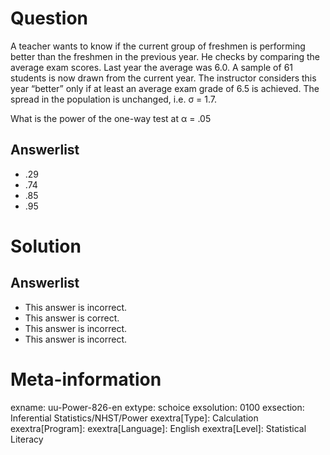 Question
========
  
A teacher wants to know if the current group of freshmen is performing better than the freshmen in the previous year. He checks by comparing the average exam scores. Last year the average was 6.0. A sample of 61 students is now drawn from the current year. The instructor considers this year "better" only if at least an average exam grade of 6.5 is achieved. The spread in the population is unchanged, i.e. σ = 1.7.

What is the power of the one-way test at α = .05

  
Answerlist
----------
* .29
* .74
* .85
* .95

Solution
========

Answerlist
----------
* This answer is incorrect.
* This answer is correct.
* This answer is incorrect.
* This answer is incorrect.

Meta-information
================
exname: uu-Power-826-en
extype: schoice
exsolution: 0100
exsection: Inferential Statistics/NHST/Power
exextra[Type]: Calculation
exextra[Program]: 
exextra[Language]: English
exextra[Level]: Statistical Literacy